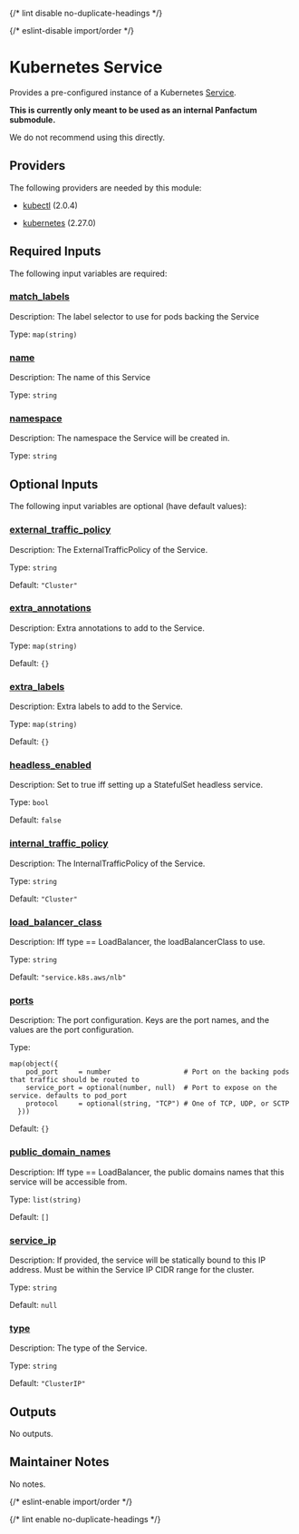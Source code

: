 
{/* lint disable no-duplicate-headings */}

{/* eslint-disable import/order */}

<ModuleHeader name="kube_service" sourceHref="https://github.com/Panfactum/stack/tree/__PANFACTUM_VERSION_MAIN__/packages/infrastructure/kube_service" status="stable" type="submodule" />

# Kubernetes Service

Provides a pre-configured instance of a Kubernetes [Service](https://kubernetes.io/docs/concepts/services-networking/service/).

**This is currently only meant to be used as an internal Panfactum submodule.**

We do not recommend using this directly.

## Providers

The following providers are needed by this module:

* [kubectl](#requirement_kubectl) (2.0.4)

* [kubernetes](https://registry.terraform.io/providers/hashicorp/kubernetes/2.27.0/docs) (2.27.0)

## Required Inputs

The following input variables are required:

### <a name="input_match_labels" /> [match\_labels](#input_match_labels)

Description: The label selector to use for pods backing the Service

Type: `map(string)`

### <a name="input_name" /> [name](#input_name)

Description: The name of this Service

Type: `string`

### <a name="input_namespace" /> [namespace](#input_namespace)

Description: The namespace the Service will be created in.

Type: `string`

## Optional Inputs

The following input variables are optional (have default values):

### <a name="input_external_traffic_policy" /> [external\_traffic\_policy](#input_external_traffic_policy)

Description: The ExternalTrafficPolicy of the Service.

Type: `string`

Default: `"Cluster"`

### <a name="input_extra_annotations" /> [extra\_annotations](#input_extra_annotations)

Description: Extra annotations to add to the Service.

Type: `map(string)`

Default: `{}`

### <a name="input_extra_labels" /> [extra\_labels](#input_extra_labels)

Description: Extra labels to add to the Service.

Type: `map(string)`

Default: `{}`

### <a name="input_headless_enabled" /> [headless\_enabled](#input_headless_enabled)

Description: Set to true iff setting up a StatefulSet headless service.

Type: `bool`

Default: `false`

### <a name="input_internal_traffic_policy" /> [internal\_traffic\_policy](#input_internal_traffic_policy)

Description: The InternalTrafficPolicy of the Service.

Type: `string`

Default: `"Cluster"`

### <a name="input_load_balancer_class" /> [load\_balancer\_class](#input_load_balancer_class)

Description: Iff type == LoadBalancer, the loadBalancerClass to use.

Type: `string`

Default: `"service.k8s.aws/nlb"`

### <a name="input_ports" /> [ports](#input_ports)

Description: The port configuration. Keys are the port names, and the values are the port configuration.

Type:

```hcl
map(object({
    pod_port     = number                  # Port on the backing pods that traffic should be routed to
    service_port = optional(number, null)  # Port to expose on the service. defaults to pod_port
    protocol     = optional(string, "TCP") # One of TCP, UDP, or SCTP
  }))
```

Default: `{}`

### <a name="input_public_domain_names" /> [public\_domain\_names](#input_public_domain_names)

Description: Iff type == LoadBalancer, the public domains names that this service will be accessible from.

Type: `list(string)`

Default: `[]`

### <a name="input_service_ip" /> [service\_ip](#input_service_ip)

Description: If provided, the service will be statically bound to this IP address. Must be within the Service IP CIDR range for the cluster.

Type: `string`

Default: `null`

### <a name="input_type" /> [type](#input_type)

Description: The type of the Service.

Type: `string`

Default: `"ClusterIP"`

## Outputs

No outputs.

## Maintainer Notes

No notes.

{/* eslint-enable import/order */}

{/* lint enable no-duplicate-headings */}
